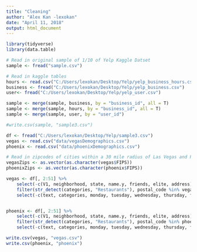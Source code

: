 ```yaml
---
title: "Cleaning"
author: "Alex Kan -lexokan"
date: "April 11, 2018"
output: html_document
---
```


```r
library(tidyverse)
library(data.table)
```

```r
# Read in original sample of 1/10 of Yelp Kaggle Datset 
sample <- fread("sample.csv")

# Read in kaggle tables 
hours <- read.csv("C:/Users/lexokan/Desktop/Yelp/yelp_business_hours.csv", fill = T)
business <- fread("C:/Users/lexokan/Desktop/Yelp/yelp_business.csv")
user<- fread("C:/Users/lexokan/Desktop/Yelp/yelp_user.csv")

```

```r
sample <- merge(sample, business, by = "business_id", all = T)
sample <- merge(sample, hours, by = "business_id", all = T)
sample <- merge(sample, user, by = "user_id")

#write.csv(sample, "sample3.csv")
```

```r
df <- fread("C:/Users/lexokan/Desktop/Yelp/sample3.csv")
vegas <- read.csv("data/vegasDemographics.csv")
phoenix <- read.csv("data/phoenixDemographics.csv")
```

```r

# Read in zipcodes of cities within a 30 mile radius of Las Vegas and Phoenix
vegasZips <- as.vector(as.character(vegas$FIPS))
phoenixZips <- as.vector(as.character(phoenix$FIPS))

vegas <- df[, 2:51] %>% 
    select(-c(V1, neighborhood, state, name.y, friends, elite, address)) %>% 
    filter(str_detect(categories, "Restaurants"), postal_code %in% vegasZips) %>% 
    select(-c(text, categories, monday, tuesday, wednesday, thursday, friday, saturday, sunday))


phoenix <- df[, 2:51] %>% 
    select(-c(V1, neighborhood, state, name.y, friends, elite, address)) %>% 
    filter(str_detect(categories, "Restaurants"), postal_code %in% phoenixZips) %>% 
    select(-c(text, categories, monday, tuesday, wednesday, thursday, friday, saturday, sunday))

write.csv(vegas, "vegas.csv")
write.csv(phoenix, "phoenix")

```
